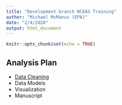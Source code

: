 ```yaml
---
title: "Development branch NCEAS Training"
author: "Michael McManus (EPA)"
date: "2/4/2020"
output: html_document
---
```


```r
knitr::opts_chunk$set(echo = TRUE)
```


## Analysis Plan

- [Data Cleaning](data_cleaning.html)
- Data Models
- Visualization
- Manuscript